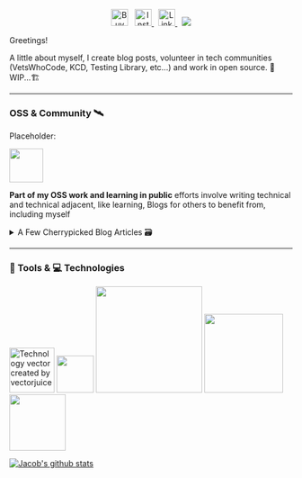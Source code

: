 <meta property="og:url" content="https://dev.to/jacobmgevans" />


<p align="center">
<a href="https://www.buymeacoffee.com/JacobMGEvans" target="_blank"><img src="./assets/by-me-a-coffee.png" alt="Buy Me A Coffee" height="30" ></a>&nbsp;&nbsp;
<a href="https://www.instagram.com/jacobmgevans"><img alt="Instagram Icon" src="./assets/instagram.jpg" height="30">
</a>&nbsp;
<a href="https://www.linkedin.com/in/jacob-m-g-evans/"><img alt="Linkedin Icon" src="./assets/linkedin.png" height="30">
</a>&nbsp;
<a href="https://twitter.com/JacobMGEvans">
<img src="https://img.shields.io/twitter/follow/JacobMGEvans?style=social" />
</a>
</p>

Greetings! 

A little about myself, I create blog posts, volunteer in tech communities (VetsWhoCode, KCD, Testing Library, etc...) and work in open source. 🚧WIP...🏗️


---

<h3> OSS & Community 🛰️</h3>
<article>
Placeholder:

<a href="https://dev.to/jacobmgevans"><img src="./assets/hacktoberfest.png" height="60"/></a> 
</article>

**Part of my OSS work and learning in public** efforts involve writing technical and technical adjacent, like learning, Blogs for others to benefit from, including myself
<details>
<summary>A Few Cherrypicked Blog Articles 🗃️ </summary>
<br>

 * [JavaScript Resources Podcasts, Books, Videos, and Tutorials](https://dev.to/jacobmgevans/javascript-resources-podcasts-books-videos-and-tutorials-4a6e)
 * [More Podcasts and Video Resources](https://dev.to/jacobmgevans/more-podcasts-and-video-programming-resources-5a8k)
 * [Should you listen to Podcasts?](https://dev.to/jacobmgevans/should-you-listen-to-podcasts-4m5j)
 * [Writing Immutable and Functional JavaScript](https://dev.to/jacobmgevans/writing-immutable-javascript-why-how-3if6)
</details>

---

<h3>🧰 Tools & 💻 Technologies</h3>

 <img src='https://image.freepik.com/free-vector/programmers-using-javascript-programming-language-computer-tiny-people-javascript-language-javascript-engine-js-web-development-concept-bright-vibrant-violet-isolated-illustration_335657-986.jpg' alt='Technology vector created by vectorjuice - www.freepik.com'  width="80"/>
 <img src='https://i.morioh.com/644d5dcb49.png'  width="66"/>
 <img src='https://res.cloudinary.com/practicaldev/image/fetch/s--NLOEPMhX--/c_limit%2Cf_auto%2Cfl_progressive%2Cq_auto%2Cw_880/https://miro.medium.com/max/1200/1%2A8qTd4OfWvxDv5iPWQnzr9Q.png'   width="189"/>
 <img src='https://cdn.pixabay.com/photo/2015/04/23/17/41/node-js-736399_1280.png'   width="140" />
 <img src='https://upload.wikimedia.org/wikipedia/commons/1/10/CSS3_and_HTML5_logos_and_wordmarks.svg'   width="100" />


<br />

[![Jacob's github stats](https://github-readme-stats.vercel.app/api?username=JacobMGEvans)](https://github.com/JacobMGEvans/github-readme-stats)

